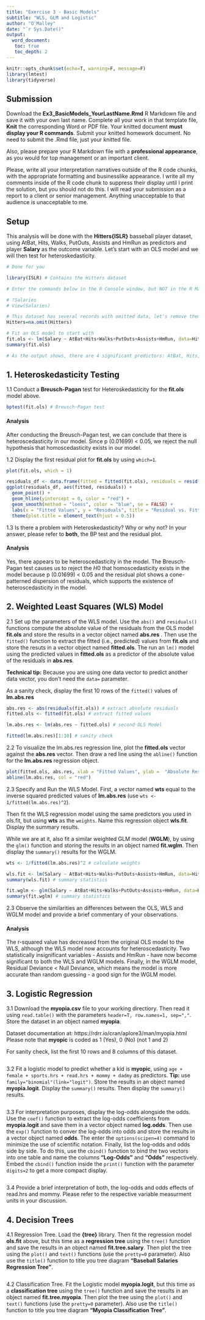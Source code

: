 ```yaml
---
title: "Exercise 3 - Basic Models"
subtitle: "WLS, GLM and Logistic"
author: "O'Malley"
date: "`r Sys.Date()"
output:
  word_document:
   toc: true
   toc_depth: 2
---
```


```r
knitr::opts_chunk$set(echo=T, warning=F, message=F)
library(lmtest)
library(tidyverse)
```

## Submission

Download the **Ex3_BasicModels_YourLastName.Rmd** R Markdown file and save it with your own last name. Complete all your work in that template file, **Knit** the corresponding Word or PDF file. Your knitted document **must display your R commands**. Submit your knitted homework document. No need to submit the .Rmd file, just your knitted file.

Also, please prepare your R Markdown file with a **professional appearance**, as you would for top management or an important client. 

Please, write all your interpretation narratives outside of the R code chunks, with the appropriate formatting and businesslike appearance</span>. I write all my comments inside of the R code chunk to suppress their display until I print the solution, but you should not do this. I will read your submission as a report to a client or senior management. Anything unacceptable to that audience is unacceptable to me.

## Setup

This analysis will be done with the **Hitters{ISLR}** basseball player dataset, using AtBat, Hits, Walks, PutOuts, Assists and HmRun as predictors and player **Salary** as the outcome variable. Let's start with an OLS model and we will then test for heteroskedasticity.

```r
# Done for you

library(ISLR) # Contains the Hitters dataset

# Enter the commands below in the R Console window, but NOT in the R Markdown file. Inspect the data and the description of each predictor, to familiarize yourself with the data

# ?Salaries
# View(Salaries)

# This dataset has several records with omitted data, let's remove them
Hitters=na.omit(Hitters) 

# Fit an OLS model to start with
fit.ols <- lm(Salary ~ AtBat+Hits+Walks+PutOuts+Assists+HmRun, data=Hitters)
summary(fit.ols)

# As the output shows, there are 4 significant predictors: AtBat, Hits, Walks and PutOuts, and 2 non-significant predictors: Assists and HmRun.
```

## 1. Heteroskedasticity Testing

1.1 Conduct a **Breusch-Pagan** test for Heteroskedasticity for the **fit.ols** model above.

```r
bptest(fit.ols) # Breusch-Pagan test
```

#### Analysis 
After conducting the Breusch-Pagan test, we can conclude that there is heteroscedasticity in our model. Since p (0.01699) < 0.05, we reject the null hypothesis that homoscedasticity exists in our model.<br>

1.2 Display the first residual plot for **fit.ols** by using `which=1`.
   
```r
plot(fit.ols, which = 1)

residuals_df <- data.frame(fitted = fitted(fit.ols), residuals = resid(fit.ols)) # create data frame 
ggplot(residuals_df, aes(fitted, residuals)) +
  geom_point() +
  geom_hline(yintercept = 0, color = "red") +
  geom_smooth(method = "loess", color = "blue", se = FALSE) +
  labs(x = "Fitted Values", y = "Residuals", title = "Residual vs. Fitted Plot") +
  theme(plot.title = element_text(hjust = 0.5))
```

1.3 Is there a problem with Heteroskedasticity? Why or why not? In your answer, please refer to **both**, the BP test and the residual plot.  

#### Analysis
Yes, there appears to be heteroscedasticity in the model. The Breusch-Pagan test causes us to reject the $H0$ that homoscedasticity exists in the model because p (0.01699) < 0.05 and the residual plot shows a cone-patterned dispersion of residuals, which supports the existence of heteroscedasticity in the model. 


## 2. Weighted Least Squares (WLS) Model

2.1 Set up the parameters of the WLS model. Use the `abs()` and `residuals()` functions compute the absolute value of the residuals from the OLS model **fit.ols** and store the results in a vector object named **abs.res** . Then use the `fitted()` function to extract the fitted (i.e., predicted) values from **fit.ols** and store the resuts in a vector object named **fitted.ols**. The run an `lm()` model using the predicted values in **fitted.ols** as a predictor of the absolute value of the residuals in **abs.res**. 

**Technical tip:** Because you are using one data vector to predict another data vector, you don't need the `data=` parameter.

As a sanity check, display the first 10 rows of the `fitted()` values of **lm.abs.res**

```r
abs.res <- abs(residuals(fit.ols)) # extract absolute residuals
fitted.ols <- fitted(fit.ols) # extract fitted values

lm.abs.res <- lm(abs.res ~ fitted.ols) # second OLS Model

fitted(lm.abs.res)[1:10] # sanity check
```

2.2 To visualize the lm.abs.res regression line, plot the **fitted.ols** vector against the **abs.res** vector. Then draw a red line using the `abline()` function for the **lm.abs.res** regression object.

```r
plot(fitted.ols, abs.res, xlab = "Fitted Values", ylab =  "Absolute Residuals", main = "Fitted vs. Absolute Residuals Plot")
abline(lm.abs.res, col = "red")
```

2.3 Specify and Run the WLS Model. First, a vector named **wts** equal to the inverse squared predicted values of **lm.abs.res** (use `wts <- 1/fitted(lm.abs.res)^2`). 

Then fit the WLS regression model using the same predictors you used in ols.fit, but using **wts** as the `weights`. Name this regression object **wls.fit**. Display the summary results.

While we are at it, also fit a similar weighted GLM model (**WGLM**), by using the `glm()` function and storing the results in an object named **fit.wglm**. Then display the `summary()` results for the WGLM. 

```r
wts <- 1/fitted(lm.abs.res)^2 # calculate weights

wls.fit <- lm(Salary ~ AtBat+Hits+Walks+PutOuts+Assists+HmRun, data=Hitters, weights = wts) # WLS Model
summary(wls.fit) # summary statistics

fit.wglm <- glm(Salary ~ AtBat+Hits+Walks+PutOuts+Assists+HmRun, data=Hitters, weights = wts) # WGLM Model
summary(fit.wglm) # summary statistics
```

2.3 Observe the similarities an differences between the OLS, WLS and WGLM model and provide a brief commentary of your observations.

#### Analysis
The r-squared value has decreased from the original OLS model to the WLS, although the WLS model now accounts for heteroscedasticity. Two statistically insignificant variables - Assists and HmRun - have now become significant to both the WLS and WGLM models. Finally, in the WGLM model, Residual Deviance < Null Deviance, which means the model is more accurate than random guessing - a good sign for the WGLM model.


## 3. Logistic Regression

3.1 Download the **myopia.csv** file to your working directiory. Then read it using `read.table()` with the parameters `header=T, row.names=1, sep=","`. Store the dataset in an object named **myopia**. 

Dataset documentation at: https://rdrr.io/cran/aplore3/man/myopia.html
Please note that **myopic** is coded as 1 (Yes), 0 (No) (not 1 and 2)

For sanity check, list the first 10 rows and 8 columns of this dataset.

```r

```

3.2 Fit a logistic model to predict whether a kid is **myopic**, using `age + female + sports.hrs + read.hrs + mommy + dadmy` as predictors. **Tip:** use `family="binomial"(link="logit")`. Store the results in an object named **myopia.logit**. Display the `summary()` results. Then display the `summary()` results.

```r

```

3.3 For interpretation purposes, display the log-odds alongside the odds. Use the `coef()` function to extract the log-odds coefficients from **myopia.logit** and save them in a vector object named **log.odds**. Then use the `exp()` function to conver the log-odds into odds and store the results in a vector object named **odds**. The enter the `options(scipen=4)` command to minimize the use of scientific notation. Finally, list the log-odds and odds side by side. To do this,  use the `cbind()` function to bind the two vectors into one table and name the columns **"Log-Odds"** and **"Odds"** respectively. Embed the `cbind()` function inside the `print()` function with the parameter `digits=2` to get a more compact display.

```r

```
 
3.4 Provide a brief interpretation of both, the log-odds and odds effects of read.hrs and mommy. Please refer to the respective variable measurment units in your discussion.


## 4. Decision Trees

4.1 Regression Tree. Load the **{tree}** library. Then fit the regression model **ols.fit** above, but this time as a **regression tree** using the `tree()` function and save the results in an object named **fit.tree.salary**. Then plot the tree using the `plot()` and `text()` functions (use the `pretty=0` parameter). Also use the `title()` function to title you tree diagram **"Baseball Salaries Regression Tree"**.

```r

```

4.2 Classification Tree. Fit the Logistic model **myopia.logit**, but this time as a **classification tree** using the `tree()` function and save the results in an object named **fit.tree.myopia**. Then plot the tree using the `plot()` and `text()` functions (use the `pretty=0` parameter). Also use the `title()` function to title you tree diagram **"Myopia Classification Tree"**.

```r

```
